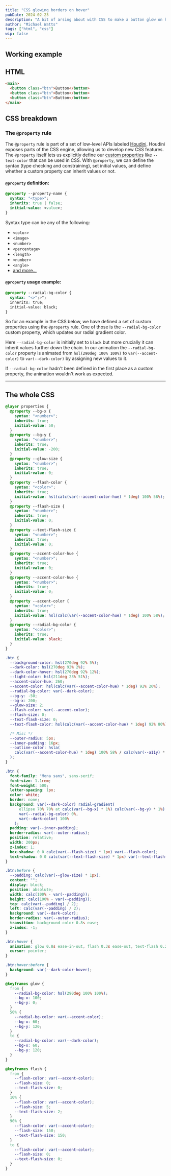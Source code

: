 ```yaml
---
title: "CSS glowing borders on hover"
pubDate: 2024-02-23
description: "A bit of arsing about with CSS to make a button glow on hover using CSS custom properties and keyframes"
author: "Michael Watts"
tags: ["html", "css"]
wip: false
---
```



## Working example

<GlowingButtonExampleForPost />

## HTML

```html
<main>
  <button class="btn">Button</button>
  <button class="btn">Button</button>
  <button class="btn">Button</button>
</main>
```

## CSS breakdown

### The `@property` rule

The `@property` rule is part of a set of low-level APIs labeled [Houdini](https://developer.mozilla.org/en-US/docs/Web/API/Houdini_APIs).
Houdini exposes parts of the CSS engine, allowing us to develop new CSS features.
The `@property` itself lets us explicitly define our [custom properties](https://developer.mozilla.org/en-US/docs/Web/CSS/--*) like `--text-color` that can be used in CSS.
With `@property`, we can define the syntax (type checking and constraining), set initial values, and define whether a custom property can inherit values or not.

#### `@property` definition:

```css
@property --property-name {
  syntax: "<type>";
  inherits: true | false;
  initial-value: <value>;
}
```

Syntax type can be any of the following:

- `<color>`
- `<image>`
- `<number>`
- `<percentage>`
- `<length>`
- `<number>`
- `<angle>`
- [and more...](https://developer.mozilla.org/en-US/docs/Web/CSS/@property/syntax)

#### `@property` usage example:

```css
@property --radial-bg-color {
  syntax: "<>";>";
  inherits: true;
  initial-value: black;
}
```

So for an example in the CSS below, we have defined a set of custom properties using the `@property` rule.
One of those is the `--radial-bg-color` custom property, which updates our radial gradient color.

Here `--radial-bg-color` is initially set to `black` but more crucially it can inherit values further down the chain.
In our animation the `--radial-bg-color` property is animated from `hsl(290deg 100% 100%)` to `var(--accent-color)` to `var(--dark-color)` by assigning new values to it.

If `--radial-bg-color` hadn't been defined in the first place as a custom property, the animation wouldn't work as expected.

---

## The whole CSS

```css
@layer properties {
  @property --bg-x {
    syntax: "<number>";
    inherits: true;
    initial-value: 50;
  }
  @property --bg-y {
    syntax: "<number>";
    inherits: true;
    initial-value: -200;
  }
  @property --glow-size {
    syntax: "<number>";
    inherits: true;
    initial-value: 0;
  }
  @property --flash-color {
    syntax: "<color>";
    inherits: true;
    initial-value: hsl(calc(var(--accent-color-hue) * 1deg) 100% 58%);
  }
  @property --flash-size {
    syntax: "<number>";
    inherits: true;
    initial-value: 0;
  }
  @property --text-flash-size {
    syntax: "<number>";
    inherits: true;
    initial-value: 0;
  }
  @property --accent-color-hue {
    syntax: "<number>";
    inherits: true;
    initial-value: 0;
  }
  @property --accent-color-hue {
    syntax: "<number>";
    inherits: true;
    initial-value: 0;
  }
  @property --accent-color {
    syntax: "<color>";
    inherits: true;
    initial-value: hsl(calc(var(--accent-color-hue) * 1deg) 100% 58%);
  }
  @property --radial-bg-color {
    syntax: "<color>";
    inherits: true;
    initial-value: black;
  }
}

.btn {
  --background-color: hsl(270deg 92% 5%);
  --dark-color: hsl(270deg 92% 2%);
  --dark-color-hover: hsl(270deg 92% 12%);
  --light-color: hsl(211deg 23% 51%);
  --accent-color-hue: 260;
  --accent-color: hsl(calc(var(--accent-color-hue) * 1deg) 92% 20%);
  --radial-bg-color: var(--dark-color);
  --bg-y: -50;
  --bg-x: 200;
  --glow-size: 2;
  --flash-color: var(--accent-color);
  --flash-size: 0;
  --text-flash-size: 0;
  --text-flash-color: hsl(calc(var(--accent-color-hue) * 1deg) 92% 80%);

  /* Misc */
  --outer-radius: 5px;
  --inner-padding: 16px;
  --outline-color: hsla(
    calc(var(--accent-color-hue) * 1deg) 100% 58% / calc(var(--a11y) * 100%)
  );
}

.btn {
  font-family: "Mona sans", sans-serif;
  font-size: 1.1rem;
  font-weight: 500;
  letter-spacing: 1px;
  color: white;
  border: none;
  background: var(--dark-color) radial-gradient(
      ellipse 70% 70% at calc(var(--bg-x) * 1%) calc(var(--bg-y) * 1%),
      var(--radial-bg-color) 0%,
      var(--dark-color) 100%
    );
  padding: var(--inner-padding);
  border-radius: var(--outer-radius);
  position: relative;
  width: 200px;
  z-index: 1;
  box-shadow: 0 0 calc(var(--flash-size) * 1px) var(--flash-color);
  text-shadow: 0 0 calc(var(--text-flash-size) * 1px) var(--text-flash-color);
}

.btn:before {
  --padding: calc(var(--glow-size) * 1px);
  content: "";
  display: block;
  position: absolute;
  width: calc(100% - var(--padding));
  height: calc(100% - var(--padding));
  top: calc(var(--padding) / 2);
  left: calc(var(--padding) / 2);
  background: var(--dark-color);
  border-radius: var(--outer-radius);
  transition: background-color 0.8s ease;
  z-index: -1;
}

.btn:hover {
  animation: glow 0.8s ease-in-out, flash 0.3s ease-out, text-flash 0.2 ease-out;
  cursor: pointer;
}

.btn:hover:before {
  background: var(--dark-color-hover);
}

@keyframes glow {
  from {
    --radial-bg-color: hsl(290deg 100% 100%);
    --bg-x: 100;
    --bg-y: 0;
  }
  50% {
    --radial-bg-color: var(--accent-color);
    --bg-x: 60;
    --bg-y: 120;
  }
  to {
    --radial-bg-color: var(--dark-color);
    --bg-x: 60;
    --bg-y: 120;
  }
}

@keyframes flash {
  from {
    --flash-color: var(--accent-color);
    --flash-size: 0;
    --text-flash-size: 0;
  }
  10% {
    --flash-color: var(--accent-color);
    --flash-size: 5;
    --text-flash-size: 2;
  }
  90% {
    --flash-color: var(--accent-color);
    --flash-size: 150;
    --text-flash-size: 150;
  }
  to {
    --flash-color: var(--accent-color);
    --flash-size: 0;
    --text-flash-size: 0;
  }
}
```
